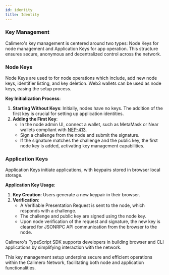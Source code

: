```yaml
---
id: identity
title: Identity
---
```


### Key Management

Calimero's key management is centered around two types: Node Keys for node management and Application Keys for app operation. This structure ensures secure, anonymous and decentralized control across the network.

### Node Keys

Node Keys are used to for node operations which include, add new node keys, identifier listing, and key deletion. Web3 wallets can be used as node keys, easing the setup process.

**Key Initialization Process**:

1. **Starting Without Keys**: Initially, nodes have no keys. The addition of the first key is crucial for setting up application identities.
2. **Adding the First Key**:
   - In the node admin UI, connect a wallet, such as MetaMask or Near wallets compliant with [NEP-413](https://github.com/near/NEPs/blob/master/neps/nep-0413.md).
   - Sign a challenge from the node and submit the signature.
   - If the signature matches the challenge and the public key, the first node key is added, activating key management capabilities.

### Application Keys

Application Keys initiate applications, with keypairs stored in browser local storage.

**Application Key Usage**:

1. **Key Creation**: Users generate a new keypair in their browser.
2. **Verification**:
   - A Verifiable Presentation Request is sent to the node, which responds with a challenge.
   - The challenge and public key are signed using the node key.
   - Upon node verification of the request and signature, the new key is cleared for JSONRPC API communication from the browser to the node.

Calimero's TypeScript SDK supports developers in building browser and CLI applications by simplifying interaction with the network.

This key management setup underpins secure and efficient operations within the Calimero Network, facilitating both node and application functionalities.
